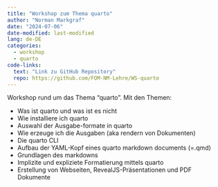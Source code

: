 ```yaml
---
title: "Workshop zum Thema quarto"
author: "Norman Markgraf"
date: "2024-07-06"
date-modified: last-modified
lang: de-DE
categories: 
  - workshop
  - quarto
code-links:
  text: "Link zu GitHub Repository"
  repo: https://github.com/FOM-NM-Lehre/WS-quarto
---
```


Workshop rund um das Thema "quarto". Mit den Themen:

- Was ist quarto und was ist es nicht
- Wie installiere ich quarto
- Auswahl der Ausgabe-formate in quarto
- Wie erzeuge ich die Ausgaben (aka rendern von Dokumenten)
- Die quarto CLI
- Aufbau der YAML-Kopf eines quarto markdown documents (=.qmd)
- Grundlagen des markdowns
- Implizite und expliziete Formatierung mittels quarto
- Erstellung von Webseiten, RevealJS-Präsentationen und PDF Dokumente


